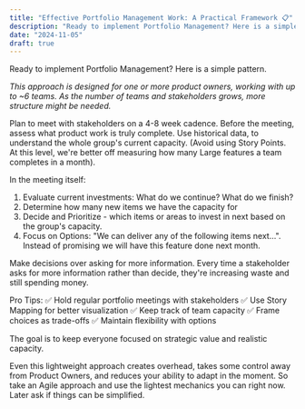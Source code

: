 ```yaml
---
title: "Effective Portfolio Management Work: A Practical Framework 📋"
description: "Ready to implement Portfolio Management? Here is a simple pattern."
date: "2024-11-05"
draft: true
---
```

Ready to implement Portfolio Management? Here is a simple pattern.

*This approach is designed for one or more product owners, working with up to ~6 teams. As the number of teams and stakeholders grows, more structure might be needed.*

Plan to meet with stakeholders on a 4-8 week cadence. Before the meeting, assess what product work is truly complete. Use historical data, to understand the whole group's current capacity. (Avoid using Story Points. At this level, we're better off measuring how many Large features a team completes in a month).

In the meeting itself:
1. Evaluate current investments: What do we continue? What do we finish?
2. Determine how many new items we have the capacity for
3. Decide and Prioritize - which items or areas to invest in next based on the group's capacity.
4. Focus on Options: "We can deliver any of the following items next...". Instead of promising we will have this feature done next month.

Make decisions over asking for more information. Every time a stakeholder asks for more information rather than decide, they're increasing waste and still spending money.

Pro Tips:
✅ Hold regular portfolio meetings with stakeholders
✅ Use Story Mapping for better visualization
✅ Keep track of team capacity
✅ Frame choices as trade-offs
✅ Maintain flexibility with options

The goal is to keep everyone focused on strategic value and realistic capacity.

Even this lightweight approach creates overhead, takes some control away from Product Owners, and reduces your ability to adapt in the moment. So take an Agile approach and use the lightest mechanics you can right now. Later ask if things can be simplified.